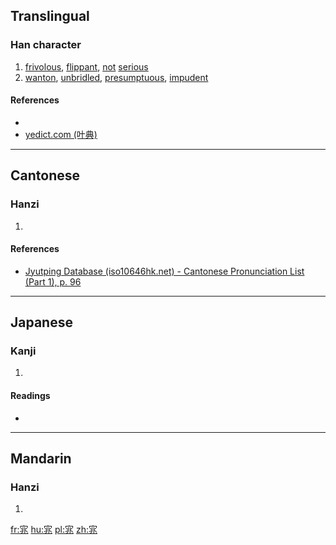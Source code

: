==Translingual==

===Han character===
{{Han char|rn=40|rad=宀|as=06|sn=9|four=30113|canj=JLMO|ids=⿱宀兆}}

# [[frivolous]], [[flippant]], [[not]] [[serious]]
# [[wanton]], [[unbridled]], [[presumptuous]], [[impudent]]

====References====
* {{Han ref|kx=0285.060|dkj=07140|dj=0564.020|hdz=20927.080|uh=5BA8|ud=23464|bh=CE77|bd=52855}}
* [http://yedict.com/htm/5B/5BA8.htm yedict.com (叶典)]

----

==Cantonese==

===Hanzi===
{{yue-hanzi|jyut=[[tiu2]]|y=tiu2}}

# {{defn|lang=yue|sort=宀06}}

====References====
* [http://www.iso10646hk.net/jp/document/download.jsp Jyutping Database (iso10646hk.net) - Cantonese Pronunciation List (Part 1), p. 96]

----

==Japanese==

===Kanji===
{{ja-kanji|grade=|rs=宀06}}

# {{defn|lang=ja|sort=宀06}}

====Readings====
* {{ja-readings|on=[[てわ]] (tewa)|kun=[[ほしいまま]] (hoshiimama)}}

----

==Mandarin==

===Hanzi===
{{cmn-hanzi|pin=[[tiǎo]] ([[tiao3]])|wg=t'iao<sup>3</sup>}}

# {{defn|lang=cmn|sort=宀06}}

[[fr:宨]]
[[hu:宨]]
[[pl:宨]]
[[zh:宨]]